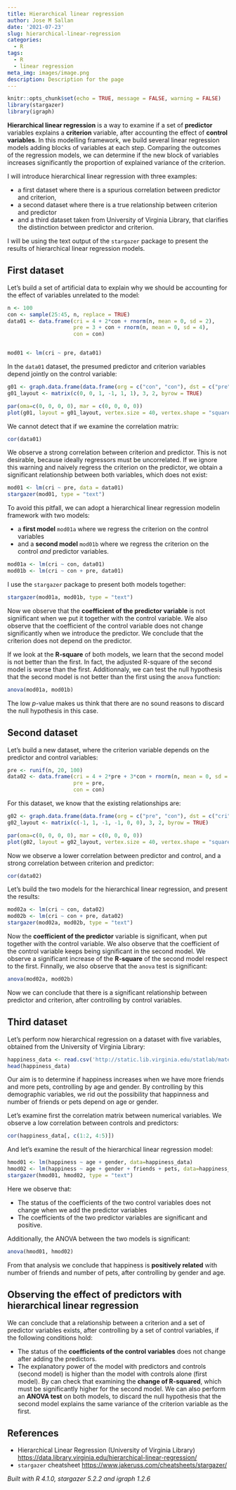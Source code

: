 ```yaml
---
title: Hierarchical linear regression
author: Jose M Sallan
date: '2021-07-23'
slug: hierarchical-linear-regression
categories:
  - R
tags:
  - R
  - linear regression
meta_img: images/image.png
description: Description for the page
---
```


```r
knitr::opts_chunk$set(echo = TRUE, message = FALSE, warning = FALSE)
library(stargazer)
library(igraph)
```

**Hierarchical linear regression** is a way to examine if a set of **predictor** variables explains a **criterion** variable, after accounting the effect of **control variables**. In this modelling framework, we build several linear regression models adding blocks of variables at each step. Comparing the outcomes of the regression models, we can determine if the new block of variables increases significantly the proportion of explained variance of the criterion.

I will introduce hierarchical linear regression with three examples:

* a first dataset where there is a spurious correlation between predictor and criterion,
* a second dataset where there is a true relationship between criterion and predictor
* and a third dataset taken from University of Virginia Library, that clarifies the distinction between predictor and criterion.

I will be using the text output of the `stargazer` package to present the results of hierarchical linear regression models.

## First dataset

Let's build a set of artificial data to explain why we should be accounting for the effect of variables unrelated to the model:

```r
n <- 100
con <- sample(25:45, n, replace = TRUE)
data01 <- data.frame(cri = 4 + 2*con + rnorm(n, mean = 0, sd = 2),
                     pre = 3 + con + rnorm(n, mean = 0, sd = 4),
                     con = con)


mod01 <- lm(cri ~ pre, data01)
```

In the `data01` dataset, the presumed predictor and criterion variables depend jointly on the control variable:

```r

g01 <- graph.data.frame(data.frame(org = c("con", "con"), dst = c("pre","cri")))
g01_layout <- matrix(c(0, 0, 1, -1, 1, 1), 3, 2, byrow = TRUE)

par(oma=c(0, 0, 0, 0), mar = c(0, 0, 0, 0))
plot(g01, layout = g01_layout, vertex.size = 40, vertex.shape = "square", vertex.color = "#FFFFFF", vertex.label.family = "Helvetica")
```

We cannot detect that if we examine the correlation matrix:

```r
cor(data01)
```

We observe a strong correlation between criterion and predictor. This is not desirable, because ideally regressors must be uncorrelated. If we ignore this warning and naively regress the criterion on the predictor, we obtain a significant relationship between both variables, which does not exist:

```r
mod01 <- lm(cri ~ pre, data = data01)
stargazer(mod01, type = "text")
```

To avoid this pitfall, we can adopt a hierarchical linear regression modelin framework with two models:

* a **first model** `mod01a` where we regress the criterion on the control variables
* and a **second model** `mod01b` where we regress the criterion on the control *and* predictor variables.

```r
mod01a <- lm(cri ~ con, data01)
mod01b <- lm(cri ~ con + pre, data01)
```

I use the `stargazer` package to present both models together:

```r
stargazer(mod01a, mod01b, type = "text")
```

Now we observe that the **coefficient of the predictor variable** is not signiificant when we put it together with the control variable. We also observe that the coefficient of the control variable does not change significantly when we introduce the predictor. We conclude that the criterion does not depend on the predictor.

If we look at the **R-square** of both models, we learn that the second model is not better than the first. In fact, the adjusted R-square of the second model is worse than the first. Additionnaly, we can test the null hypothesis that the second model is not better than the first using the `anova` function:

```r
anova(mod01a, mod01b)
```

The low *p*-value makes us think that there are no sound reasons to discard the null hypothesis in this case.

## Second dataset

Let's build a new dataset, where the criterion variable depends on the predictor and control variables:

```r
pre <- runif(n, 20, 100)
data02 <- data.frame(cri = 4 + 2*pre + 3*con + rnorm(n, mean = 0, sd = 10),
                     pre = pre,
                     con = con)
```

For this dataset, we know that the existing relationships are:

```r

g02 <- graph.data.frame(data.frame(org = c("pre", "con"), dst = c("cri","cri")))
g02_layout <- matrix(c(-1, 1, -1, -1, 0, 0), 3, 2, byrow = TRUE)

par(oma=c(0, 0, 0, 0), mar = c(0, 0, 0, 0))
plot(g02, layout = g02_layout, vertex.size = 40, vertex.shape = "square", vertex.color = "#FFFFFF", vertex.label.family = "Helvetica")
```

Now we observe a lower correlation between predictor and control, and a strong correlation between criterion and predictor:

```r
cor(data02)
```

Let's build the two models for the hierarchical linear regression, and present the results:

```r
mod02a <- lm(cri ~ con, data02)
mod02b <- lm(cri ~ con + pre, data02)
stargazer(mod02a, mod02b, type = "text")
```

Now the **coefficient of the predictor** variable is significant, when put together with the control variable. We also observe that the coefficient of the control variable keeps being significant in the second model. We observe a significant increase of the **R-square** of the second model respect to the first. Finnally, we also observe that the `anova` test is significant:

```r
anova(mod02a, mod02b)
```

Now we can conclude that there is a significant relationship between predictor and criterion, after controlling by control variables.

## Third dataset

Let's perform now hierarchical regression on a dataset with five variables, obtained from the University of Virginia Library:

```r
happiness_data <- read.csv('http://static.lib.virginia.edu/statlab/materials/data/hierarchicalRegressionData.csv')
head(happiness_data)
```

Our aim is to determine if happiness increases when we have more friends and more pets, controlling by age and gender. By controlling by this demographic variables, we rid out the possibility that happinness and number of friends or pets depend on age or gender.

Let's examine first the correlation matrix between numerical variables. We observe a low correlation between controls and predictors:

```r
cor(happiness_data[, c(1:2, 4:5)])
```

And let's examine the result of the hierarchical linear regression model:

```r
hmod01 <- lm(happiness ~ age + gender, data=happiness_data)
hmod02 <- lm(happiness ~ age + gender + friends + pets, data=happiness_data)
stargazer(hmod01, hmod02, type = "text")
```

Here we observe that:

* The status of the coefficients of the two control variables does not change when we add the predictor variables
* The coefficients of the two predictor variables are significant and positive.

Additionally, the ANOVA between the two models is significant:

```r
anova(hmod01, hmod02)
```

From that analysis we conclude that happiness is **positively related** with number of friends and number of pets, after controlling by gender and age.

## Observing the effect of predictors with hierarchical linear regression

We can conclude that a relationship between a criterion and a set of predictor variables exists, after controlling by a set of control variables, if the following conditions hold:

* The status of the **coefficients of the control variables** does not change after adding the predictors.
* The explanatory power of the model with predictors and controls (second model) is higher than the model with controls alone (first model). By can check that examining the **change of R-squared**, which must be significantly higher for the second model. We can also perform an **ANOVA test** on both models, to discard the null hypothesis that the second model explains the same variance of the criterion variable as the first.

## References

* Hierarchical Linear Regression (University of Virginia Library) <https://data.library.virginia.edu/hierarchical-linear-regression/>
* `stargazer` cheatsheet <https://www.jakeruss.com/cheatsheets/stargazer/>

*Built with R 4.1.0, stargazer 5.2.2 and igraph 1.2.6*